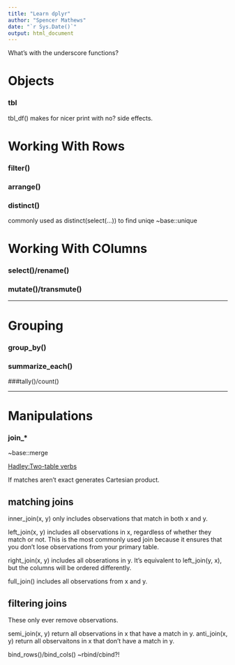 ```yaml
---
title: "Learn dplyr"
author: "Spencer Mathews"
date: "`r Sys.Date()`"
output: html_document
---
```




What's with the underscore functions?


# Objects

### tbl

tbl_df() makes for nicer print with no? side effects.



# Working With Rows

### filter()

### arrange()

### distinct()
commonly used as distinct(select(...)) to find uniqe
~base::unique



# Working With COlumns


### select()/rename()

### mutate()/transmute()



---

# Grouping


### group_by()

### summarize_each()

###tally()/count()



---

# Manipulations


### join_*
~base::merge

[Hadley:Two-table verbs](https://rpubs.com/hadley/45044)

If matches aren't exact generates Cartesian product.

## matching joins

inner_join(x, y) only includes observations that match in both x and y.

left_join(x, y) includes all observations in x, regardless of whether they match or not. This is the most commonly used join because it ensures that you don’t lose observations from your primary table.

right_join(x, y) includes all obserations in y. It’s equivalent to left_join(y, x), but the columns will be ordered differently.

full_join() includes all observations from x and y.

## filtering joins

These only ever remove observations.

semi_join(x, y) return all observations in x that have a match in y.
anti_join(x, y) return all observaitons in x that don’t have a match in y.






bind_rows()/bind_cols()
~rbind/cbind?!

